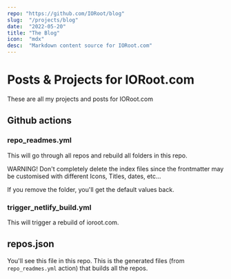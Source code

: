 ```yaml
---
repo: "https://github.com/IORoot/blog"
slug:  "/projects/blog"
date:  "2022-05-20"
title: "The Blog"
icon:  "mdx"
desc:  "Markdown content source for IORoot.com"
---
```

# Posts & Projects for IORoot.com

These are all my projects and posts for IORoot.com

## Github actions

### repo_readmes.yml

This will go through all repos and rebuild all folders in this repo.

WARNING! Don't completely delete the index files since the frontmatter may be customised
with different Icons, Titles, dates, etc...

If you remove the folder, you'll get the default values back.

### trigger_netlify_build.yml

This will trigger a rebuild of ioroot.com.

## repos.json

You'll see this file  in this repo. This is the generated files (from `repo_readmes.yml` action) that builds all the repos.